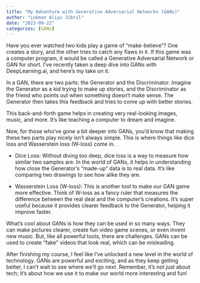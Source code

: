 ```yaml
---
title: "My Adventure with Generative Adversarial Networks (GANs)"
author: "Lukman Aliyu Jibril"
date: "2023-09-22"
categories: [GANs]
---
```


Have you ever watched two kids play a game of "make-believe"? One creates a story, and the other tries to catch any flaws in it. If this game was a computer program, it would be called a Generative Adversarial Network or GAN for short. I've recently taken a deep dive into GANs with DeepLearning.ai, and here’s my take on it.

In a GAN, there are two parts: the Generator and the Discriminator. Imagine the Generator as a kid trying to make up stories, and the Discriminator as the friend who points out when something doesn't make sense. The Generator then takes this feedback and tries to come up with better stories.

This back-and-forth game helps in creating very real-looking images, music, and more. It's like teaching a computer to dream and imagine.

Now, for those who've gone a bit deeper into GANs, you'd know that making these two parts play nicely isn't always simple. This is where things like dice loss and Wasserstein loss (W-loss) come in.

- Dice Loss: Without diving too deep, dice loss is a way to measure how similar two samples are. In the world of GANs, it helps in understanding how close the Generator's "made-up" data is to real data. It’s like comparing two drawings to see how alike they are.

- Wasserstein Loss (W-loss): This is another tool to make our GAN game more effective. Think of W-loss as a fancy ruler that measures the difference between the real deal and the computer's creations. It's super useful because it provides clearer feedback to the Generator, helping it improve faster.

What's cool about GANs is how they can be used in so many ways. They can make pictures clearer, create fun video game scenes, or even invent new music. But, like all powerful tools, there are challenges. GANs can be used to create "fake" videos that look real, which can be misleading.

After finishing my course, I feel like I've unlocked a new level in the world of technology. GANs are powerful and exciting, and as they keep getting better, I can't wait to see where we'll go next. Remember, it's not just about tech; it's about how we use it to make our world more interesting and fun!
